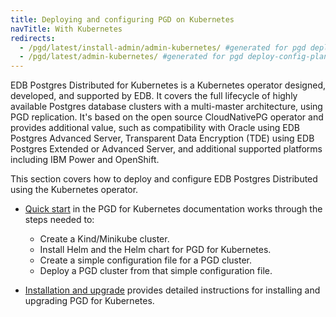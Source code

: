 ```yaml
---
title: Deploying and configuring PGD on Kubernetes
navTitle: With Kubernetes
redirects:
  - /pgd/latest/install-admin/admin-kubernetes/ #generated for pgd deploy-config-planning reorg 
  - /pgd/latest/admin-kubernetes/ #generated for pgd deploy-config-planning reorg 
---
```


EDB Postgres Distributed for Kubernetes is a Kubernetes operator designed, developed, and supported by EDB. It covers the full lifecycle of highly available Postgres database clusters with a multi-master architecture, using PGD replication. It's based on the open source CloudNativePG operator and provides additional value, such as compatibility with Oracle using EDB Postgres Advanced Server, Transparent Data Encryption (TDE) using EDB Postgres Extended or Advanced Server, and additional supported platforms including IBM Power and OpenShift.

This section covers how to deploy and configure EDB Postgres Distributed using the Kubernetes operator. 

* [Quick start](/postgres_distributed_for_kubernetes/latest/quickstart) in the PGD for Kubernetes documentation works through the steps needed to:
  * Create a Kind/Minikube cluster.
  * Install Helm and the Helm chart for PGD for Kubernetes.
  * Create a simple configuration file for a PGD cluster.
  * Deploy a PGD cluster from that simple configuration file.


* [Installation and upgrade](/postgres_distributed_for_kubernetes/latest/installation_upgrade) provides detailed instructions for installing and upgrading PGD for Kubernetes.
